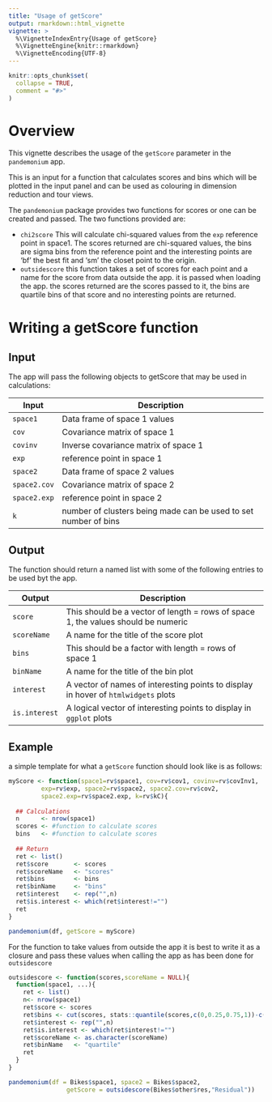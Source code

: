```yaml
---
title: "Usage of getScore"
output: rmarkdown::html_vignette
vignette: >
  %\VignetteIndexEntry{Usage of getScore}
  %\VignetteEngine{knitr::rmarkdown}
  %\VignetteEncoding{UTF-8}
---
```


```r
knitr::opts_chunk$set(
  collapse = TRUE,
  comment = "#>"
)
```

# Overview
This vignette describes the usage of the `getScore` parameter in the `pandemonium` app.

This is an input for a function that calculates scores and bins which will be plotted in the input panel and can be used as colouring in dimension reduction and tour views.

The `pandemonium` package provides two functions for scores or one can be created and passed.
The two functions provided are:

* `chi2score` This will calculate chi-squared values from the `exp` reference point in space1. The scores returned are chi-squared values, the bins are sigma bins from the reference point and the interesting points are 'bf' the best fit and 'sm' the closet point to the origin.
* `outsidescore` this function takes a set of scores for each point and a name for the score from data outside the app. it is passed when loading the app. the scores returned are the scores passed to it, the bins are quartile bins of that score and no interesting points are returned.


# Writing a getScore function
## Input
The app will pass the following objects to getScore that may be used in calculations:

| Input | Description |
|------|-------------------------------------|
| `space1` | Data frame of space 1 values |
| `cov` | Covariance matrix of space 1 |
| `covinv` | Inverse covariance matrix of space 1 |
| `exp` | reference point in space 1 | 
| `space2` | Data frame of space 2 values |
| `space2.cov` | Covariance matrix of space 2 |
| `space2.exp` | reference point in space 2 | 
| `k` | number of clusters being made can be used to set number of bins |

## Output
The function should return a named list with some of the following entries to be used byt the app.

| Output | Description |
|------|-------------------------------------|
| `score` | This should be a vector of length = rows of space 1, the values should be numeric |
| `scoreName` | A name for the title of the score plot |
| `bins` | This should be a factor with length = rows of space 1 |
| `binName` | A name for the title of the bin plot |
| `interest` | A vector of names of interesting points to display in hover of `htmlwidgets` plots |
| `is.interest` | A logical vector of interesting points to display in `ggplot` plots |

## Example
a simple template for what a `getScore` function should look like is as follows:

```r
myScore <- function(space1=rv$space1, cov=rv$cov1, covinv=rv$covInv1,
         exp=rv$exp, space2=rv$space2, space2.cov=rv$cov2, 
         space2.exp=rv$space2.exp, k=rv$kC){
  
  ## Calculations
  n      <- nrow(space1)
  scores <- #function to calculate scores
  bins   <- #function to calculate scores
  
  ## Return
  ret <- list()
  ret$score       <- scores
  ret$scoreName   <- "scores"
  ret$bins        <- bins
  ret$binName     <- "bins"
  ret$interest    <- rep("",n)
  ret$is.interest <- which(ret$interest!="")
  ret
}

pandemonium(df, getScore = myScore)
```

For the function to take values from outside the app it is best to write it as a closure and pass these values when calling the app as has been done for `outsidescore`

```r
outsidescore <- function(scores,scoreName = NULL){
  function(space1, ...){
    ret <- list()
    n<- nrow(space1)
    ret$score <- scores
    ret$bins <- cut(scores, stats::quantile(scores,c(0,0.25,0.75,1))-c(1,0,0,0), labels=c("lower","inner","upper"))
    ret$interest <- rep("",n)
    ret$is.interest <- which(ret$interest!="")
    ret$scoreName <- as.character(scoreName)
    ret$binName   <- "quartile"
    ret
  }
}

pandemonium(df = Bikes$space1, space2 = Bikes$space2, 
                getScore = outsidescore(Bikes$other$res,"Residual"))
```
